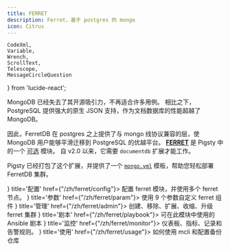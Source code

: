 ```yaml
---
title: FERRET
description: Ferret，基于 postgres 的 mongo
icon: Citrus
---
```


    CodeXml,
    Variable,
    Wrench,
    ScrollText,
    Telescope,
    MessageCircleQuestion
} from 'lucide-react';

MongoDB 已经失去了其开源吸引力，不再适合许多用例。
相比之下，PostgreSQL 提供强大的原生 JSON 支持，作为文档数据库的性能超越了 MongoDB。

因此，FerretDB 在 postgres 之上提供了与 mongo 线协议兼容的层，使 MongoDB 用户能够平滑迁移到 PostgreSQL 的优越平台。
[**FERRET**](/zh/ferret) 是 Pigsty 中的一个 <a href="/zh/intro/module#extra-modules"><span className="text-emerald-500 font-black">可选</span></a> 模块。
自 v2.0 以来，它需要 `documentdb` 扩展才能工作。

Pigsty 已经打包了这个扩展，并提供了一个 [`mongo.yml`](https://github.com/pgsty/pigsty/blob/main/conf/mongo.yml) 模板，帮助您轻松部署 FerretDB 集群。



<Cards>
    <Card icon={<CodeXml className="text-sky-700"/>} title='配置' href={"/zh/ferret/config"}>
        配置 ferret 模块，并使用多个 ferret 节点。
    </Card>
    <Card icon={<Variable className="text-amber-500"/>} title='参数' href={"/zh/ferret/param"}>
        使用 9 个参数自定义 ferret 组件
    </Card>
    <Card icon={<Wrench className={"text-violet-500"}/>} title='管理' href={"/zh/ferret/admin"}>
        创建、移除、扩展、收缩、升级 ferret 集群
    </Card>
    <Card icon={<ScrollText className="text-blue-400"/>} title='剧本' href={"/zh/ferret/playbook"}>
        可在此模块中使用的 Ansible 剧本
    </Card>
    <Card icon={<Telescope className="text-orange-600"/>} title='监控' href={"/zh/ferret/monitor"}>
        仪表板、指标、记录和告警规则。
    </Card>
    <Card icon={<MessageCircleQuestion className="text-emerald-600"/>} title='使用' href={"/zh/ferret/usage"}>
        如何使用 mcli 和配置备份仓库
    </Card>
</Cards>